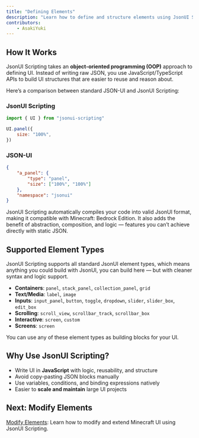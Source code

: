 ```yaml
---
title: "Defining Elements"
description: "Learn how to define and structure elements using JsonUI Scripting."
contributors:
    - AsakiYuki
---
```


## How It Works

JsonUI Scripting takes an **object-oriented programming (OOP)** approach to defining UI. Instead of writing raw JSON, you use JavaScript/TypeScript APIs to build UI structures that are easier to reuse and reason about.

Here’s a comparison between standard JSON-UI and JsonUI Scripting:

### JsonUI Scripting

```javascript
import { UI } from "jsonui-scripting"

UI.panel({
	size: "100%",
})
```

### JSON-UI

```json
{
	"a_panel": {
		"type": "panel",
		"size": ["100%", "100%"]
	},
	"namespace": "jsonui"
}
```

JsonUI Scripting automatically compiles your code into valid JsonUI format, making it compatible with Minecraft: Bedrock Edition. It also adds the benefit of abstraction, composition, and logic — features you can’t achieve directly with static JSON.

## Supported Element Types

JsonUI Scripting supports all standard JsonUI element types, which means anything you could build with JsonUI, you can build here — but with cleaner syntax and logic support.

-   **Containers**: `panel`, `stack_panel`, `collection_panel`, `grid`
-   **Text/Media**: `label`, `image`
-   **Inputs**: `input_panel`, `button`, `toggle`, `dropdown`, `slider`, `slider_box`, `edit_box`
-   **Scrolling**: `scroll_view`, `scrollbar_track`, `scrollbar_box`
-   **Interactive**: `screen`, `custom`
-   **Screens**: `screen`

You can use any of these element types as building blocks for your UI.

## Why Use JsonUI Scripting?

-   Write UI in **JavaScript** with logic, reusability, and structure
-   Avoid copy-pasting JSON blocks manually
-   Use variables, conditions, and binding expressions natively
-   Easier to **scale and maintain** large UI projects

## Next: Modify Elements

[Modify Elements](/jsonui/modify-elements): Learn how to modify and extend Minecraft UI using JsonUI Scripting.
